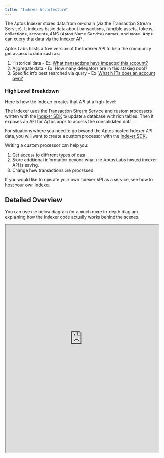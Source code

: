 ```yaml
---
title: "Indexer Architecture"
---
```



The Aptos Indexer stores data from on-chain (via the Transaction Stream Service). It indexes basic data about transactions, fungible assets, tokens, collections, accounts, ANS (Aptos Name Service) names, and more. Apps can query that data via the Indexer API.

Aptos Labs hosts a free version of the Indexer API to help the community get access to data such as:

1. Historical data - Ex. [What transactions have impacted this account?](../../../../build/indexer/indexer-api/account-transactions)
2. Aggregate data - Ex. [How many delegators are in this staking pool?](../../../../build/indexer/indexer-api/get-delegators)
3. Specific info best searched via query - Ex. [What NFTs does an account own?](../../../../build/indexer/indexer-api/get-nfts)

### High Level Breakdown

Here is how the Indexer creates that API at a high-level:

<center>
  <ThemedImage
    alt="Signed Transaction Flow"
    sources={{
light: '~/images/indexer-architecture-light.svg',
dark: '~/images/indexer-architecture-dark.svg',
}}
  />
</center>

The Indexer uses the [Transaction Stream Service](../../../../build/indexer/txn-stream) and custom processors written with the [Indexer SDK](../../../../build/indexer/indexer-sdk) to update a database with rich tables. Then it exposes an API for Aptos apps to access the consolidated data.

For situations where you need to go beyond the Aptos hosted Indexer API data, you will want to create a custom processor with the [Indexer SDK](../../../../build/indexer/indexer-sdk).

Writing a custom processor can help you:

1. Get access to different types of data.
2. Store additional information beyond what the Aptos Labs hosted Indexer API is saving.
3. Change how transactions are processed.

If you would like to operate your own Indexer API as a service, see how to [host your own Indexer](../../../../build/indexer/indexer-api/self-hosted).

## Detailed Overview

You can use the below diagram for a much more in-depth diagram explaining how the Indexer code actually works behind the scenes.

<div style={{textAlign:"center"}}>
  <div style={{marginBottom: 20}}>
    <iframe style={{border: "1px solid rgba(0, 0, 0, 0.1);"}} width="100%" height="750" src="https://www.figma.com/embed?embed_host=share&url=https%3A%2F%2Fwww.figma.com%2Ffile%2FsVhSOGR7ZT4CdeUzlXyduD%2FIndexer-Overview%3Ftype%3Dwhiteboard%26node-id%3D0%253A1%26t%3DUnUKeEaBE7ETMksb-1" allowfullscreen />
  </div>
</div>
